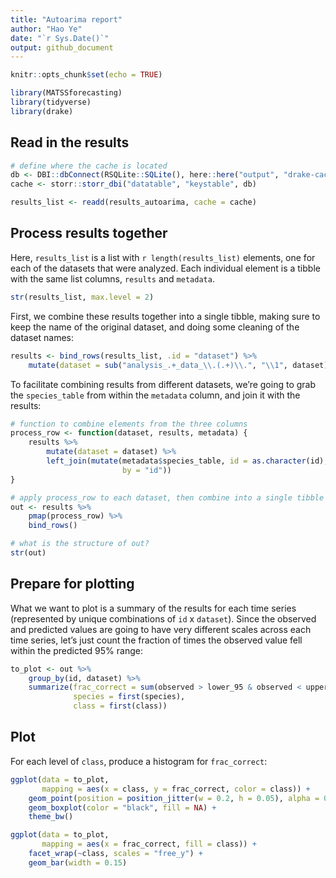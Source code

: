 ```yaml
---
title: "Autoarima report"
author: "Hao Ye"
date: "`r Sys.Date()`"
output: github_document
---
```


```r
knitr::opts_chunk$set(echo = TRUE)

library(MATSSforecasting)
library(tidyverse)
library(drake)
```

## Read in the results

```r
# define where the cache is located
db <- DBI::dbConnect(RSQLite::SQLite(), here::here("output", "drake-cache.sqlite"))
cache <- storr::storr_dbi("datatable", "keystable", db)

results_list <- readd(results_autoarima, cache = cache)
```

## Process results together

Here, `results_list` is a list with `r length(results_list)` elements, one for each of the datasets that were analyzed. Each individual element is a tibble with the same list columns, `results` and `metadata`.

```r
str(results_list, max.level = 2)
```

First, we combine these results together into a single tibble, making sure to keep the name of the original dataset, and doing some cleaning of the dataset names:

```r
results <- bind_rows(results_list, .id = "dataset") %>%
    mutate(dataset = sub("analysis_.+_data_\\.(.+)\\.", "\\1", dataset))
```

To facilitate combining results from different datasets, we're going to grab the `species_table` from within the `metadata` column, and join it with the results:

```r
# function to combine elements from the three columns
process_row <- function(dataset, results, metadata) {
    results %>%
        mutate(dataset = dataset) %>%
        left_join(mutate(metadata$species_table, id = as.character(id), 
                         by = "id"))
}

# apply process_row to each dataset, then combine into a single tibble
out <- results %>%
    pmap(process_row) %>%
    bind_rows()

# what is the structure of out?
str(out)
```

## Prepare for plotting

What we want to plot is a summary of the results for each time series (represented by unique combinations of `id` x `dataset`). Since the observed and predicted values are going to have very different scales across each time series, let's just count the fraction of times the observed value fell within the predicted 95% range:

```r
to_plot <- out %>%
    group_by(id, dataset) %>%
    summarize(frac_correct = sum(observed > lower_95 & observed < upper_95) / n(), 
              species = first(species), 
              class = first(class))
```

## Plot

For each level of `class`, produce a histogram for `frac_correct`:

```r
ggplot(data = to_plot, 
       mapping = aes(x = class, y = frac_correct, color = class)) + 
    geom_point(position = position_jitter(w = 0.2, h = 0.05), alpha = 0.3) + 
    geom_boxplot(color = "black", fill = NA) + 
    theme_bw()

ggplot(data = to_plot, 
       mapping = aes(x = frac_correct, fill = class)) + 
    facet_wrap(~class, scales = "free_y") + 
    geom_bar(width = 0.15)
```







